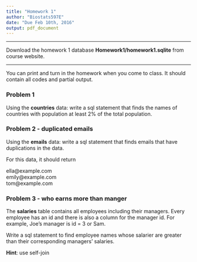 ```yaml
---
title: "Homework 1"
author: "Biostats597E"
date: "Due Feb 10th, 2016"
output: pdf_document
---
```


***
Download the homework 1 database **Homework1/homework1.sqlite** from course website.

***

You can print and turn in the homework when you come to class. It should contain all codes and partial output.

### Problem 1 

Using the **countries** data: write a sql statement that finds the names of countries with population at least 2% of the total population.

### Problem 2 - duplicated emails
Using the **emails** data: write a sql statement that finds emails that have duplications in the data.

For this data, it should return

ella@example.com        
emily@example.com   
tom@example.com        

### Problem 3 - who earns more than manger
The **salaries** table contains all employees including their managers. Every employee has an id and there is also a column for the manager id. For example, Joe's manager is id = 3 or Sam.

Write a sql statement to find employee names whose salarier are greater than their corresponding managers' salaries.

**Hint**: use self-join
